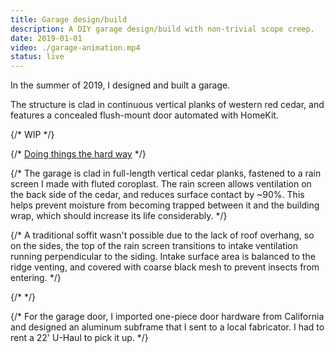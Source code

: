 ```yaml
---
title: Garage design/build
description: A DIY garage design/build with non-trivial scope creep.
date: 2019-01-01
video: ./garage-animation.mp4
status: live
---
```



In the summer of 2019, I designed and built a garage.

The structure is clad in continuous vertical planks of western red cedar, and features a concealed flush-mount door automated with HomeKit.

<PostImage src="./garage.jpg" size="large" caption="Concealed one-piece door" />

<PostImage src="./0S7A8334.jpg" size="large" caption="Mitred corners" />

{/* WIP */}

{/* [Doing things the hard way](https://twitter.com/bradcerasani/status/1327043753593417735) */}

{/* The garage is clad in full-length vertical cedar planks, fastened to a rain screen I made with fluted coroplast. The rain screen allows ventilation on the back side of the cedar, and reduces surface contact by ~90%. This helps prevent moisture from becoming trapped between it and the building wrap, which should increase its life considerably. */}

{/* A traditional soffit wasn't possible due to the lack of roof overhang, so on the sides, the top of the rain screen transitions to intake ventilation running perpendicular to the siding. Intake surface area is balanced to the ridge venting, and covered with coarse black mesh to prevent insects from entering. */}

{/* <PostImage src="./IMG_5165.jpg" caption="Rain screen transition to perpendicular soffit detail" /> */}

{/* For the garage door, I imported one-piece door hardware from California and designed an aluminum subframe that I sent to a local fabricator. I had to rent a 22' U-Haul to pick it up. */}
